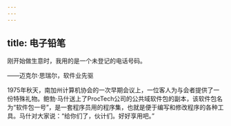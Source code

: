 ```yaml
---
---
---
```

title: 电子铅笔
---




刚开始做生意时，我用的是一个未登记的电话号码。

——迈克尔·思瑞尔，软件业先驱



1975年秋天，南加州计算机协会的一次早期会议上，一位客人为与会者提供了一份特殊礼物。鲍勃·马什送上了ProcTech公司的公共域软件包的副本，该软件包名为“软件包一号”，是一套程序员用的程序集，也就是便于编写和修改程序的各种工具。马什对大家说：“给你们了，伙计们。好好享用吧。”